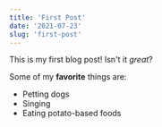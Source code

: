 ```yaml
---
title: 'First Post'
date: '2021-07-23'
slug: 'first-post'
---
```


This is my first blog post! Isn't it _great_?

Some of my **favorite** things are:

- Petting dogs
- Singing
- Eating potato-based foods
